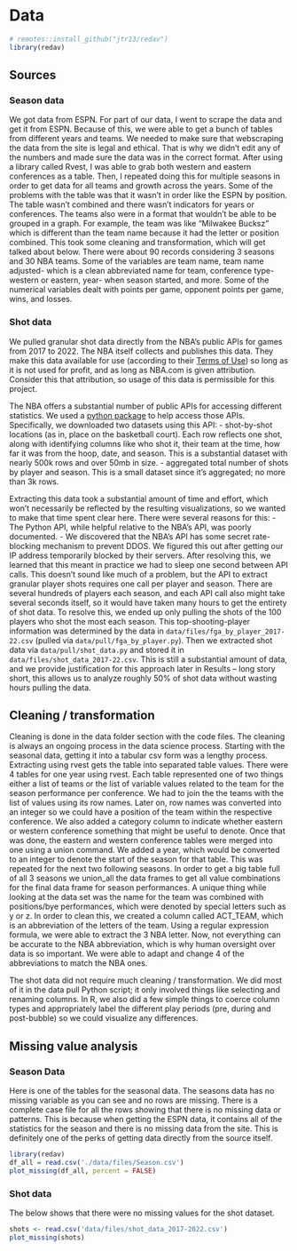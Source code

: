 # Data 

```r
# remotes::install_github("jtr13/redav")
library(redav)
```

## Sources

### Season data
We got data from ESPN. For part of our data, I went to scrape the data and get it from ESPN. Because of this, we were able to get a bunch of tables from different years and teams. We needed to make sure that webscraping the data from the site is legal and ethical. That is why we didn't edit any of the numbers and made sure the data was in the correct format. After using a library called Rvest, I was able to grab both western and eastern conferences as a table. Then, I repeated doing this for multiple seasons in order to get data for all teams and growth across the years. Some of the problems with the table was that it wasn't in order like the ESPN by position. The table wasn't combined and there wasn't indicators for years or conferences. The teams also were in a format that wouldn't be able to be grouped in a graph. For example, the team was like "Milwakee Bucksz" which is different than the team name because it had the letter or position combined. This took some cleaning and transformation, which will get talked about below. There were about 90 records considering 3 seasons and 30 NBA teams. Some of the variables are team name, team name adjusted- which is a clean abbreviated name for team, conference type- western or eastern, year- when season started, and more. Some of the numerical variables dealt with points per game, opponent points per game, wins, and losses. 

### Shot data
We pulled granular shot data directly from the NBA's public APIs for games from 2017 to 2022. The NBA itself collects and publishes this data. They make this data available for use (according to their [Terms of Use](https://www.nba.com/termsofuse)) so long as it is not used for profit, and as long as NBA.com is given attribution. Consider this that attribution, so usage of this data is permissible for this project.

The NBA offers a substantial number of public APIs for accessing different statistics. We used a [python package](https://github.com/swar/nba_api) to help access those APIs. Specifically, we downloaded two datasets using this API:
- shot-by-shot locations (as in, place on the basketball court). Each row reflects one shot, along with identifying columns like who shot it, their team at the time, how far it was from the hoop, date, and season. This is a substantial dataset with nearly 500k rows and over 50mb in size.
- aggregated total number of shots by player and season. This is a small dataset since it's aggregated; no more than 3k rows.

Extracting this data took a substantial amount of time and effort, which won't necessarily be reflected by the resulting visualizations, so we wanted to make that time spent clear here. There were several reasons for this:
- The Python API, while helpful relative to the NBA's API, was poorly documented.
- We discovered that the NBA's API has some secret rate-blocking mechanism to prevent DDOS. We figured this out after getting our IP address temporarily blocked by their servers. After resolving this, we learned that this meant in practice we had to sleep one second between API calls. This doesn't sound like much of a problem, but the API to extract granular player shots requires one call per player and season. There are several hundreds of players each season, and each API call also might take several seconds itself, so it would have taken many hours to get the entirety of shot data. To resolve this, we ended up only pulling the shots of the 100 players who shot the most each season. This top-shooting-player information was determined by the data in `data/files/fga_by_player_2017-22.csv` (pulled via `data/pull/fga_by_player.py`). Then we extracted shot data via `data/pull/shot_data.py` and stored it in `data/files/shot_data_2017-22.csv`. This is still a substantial amount of data, and we provide justification for this approach later in Results -- long story short, this allows us to analyze roughly 50% of shot data without wasting hours pulling the data.


## Cleaning / transformation

Cleaning is done in the data folder section with the code files. The cleaning is always an ongoing process in the data science process. Starting with the seasonal data, getting it into a tabular csv form was a lengthy process. Extracting using rvest gets the table into separated table values. There were 4 tables for one year using rvest. Each table represented one of two things either a list of teams or the list of variable values related to the team for the season performance per conference. We had to join the the teams with the list of values using its row names. Later on, row names was converted into an integer so we could have a position of the team within the respective conference. We also added a category column to indicate whether eastern or western conference something that might be useful to denote. Once that was done, the eastern and western conference tables were merged into one using a union command. We added a year, which would be converted to an integer to denote the start of the season for that table. This was repeated for the next two following seasons. In order to get a big table full of all 3 seasons we union_all the data frames to get all value combinations for the final data frame for season performances. A unique thing while looking at the data set was the name for the team was combined with positions/bye performances, which were denoted by special letters such as y or z. In order to clean this, we created a column called ACT_TEAM, which is an abbreviation of the letters of the team. Using a regular expression formula, we were able to extract the 3 NBA letter. Now, not everything can be accurate to the NBA abbreviation, which is why human oversight over data is so important. We were able to adapt and change 4 of the abbreviations to match the NBA ones.

The shot data did not require much cleaning / transformation. We did most of it in the data pull Python script; it only involved things like selecting and renaming columns. In R, we also did a few simple things to coerce column types and appropriately label the different play periods (pre, during and post-bubble) so we could visualize any differences.

## Missing value analysis

### Season Data
Here is one of the tables for the seasonal data. The seasons data has no missing variable as you can see and no rows are missing. There is a complete case file for all the rows showing that there is no missing data or patterns. This is because when getting the ESPN data, it contains all of the statistics for the season and there is no missing data from the site. This is definitely one of the perks of getting data directly from the source itself.

```r
library(redav)
df_all = read.csv('./data/files/Season.csv')
plot_missing(df_all, percent = FALSE)
```



### Shot data
The below shows that there were no missing values for the shot dataset.
```r
shots <- read.csv('data/files/shot_data_2017-2022.csv')
plot_missing(shots)
```

